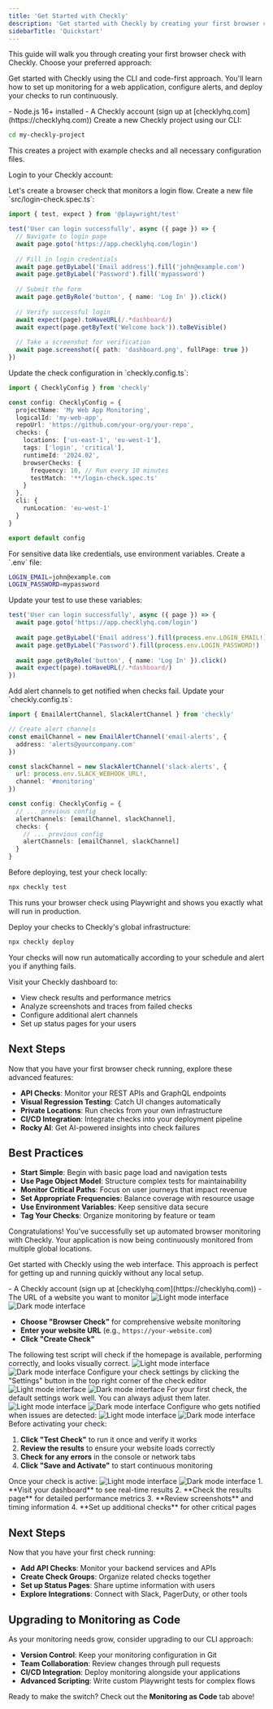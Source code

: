 ```yaml
---
title: 'Get Started with Checkly'
description: 'Get started with Checkly by creating your first browser check'
sidebarTitle: 'Quickstart'
---
```



This guide will walk you through creating your first browser check with Checkly. Choose your preferred approach:

<Tabs>
<Tab title="Starting with Code">

Get started with Checkly using the CLI and code-first approach. You'll learn how to set up monitoring for a web application, configure alerts, and deploy your checks to run continuously.

  <Accordion title="Prerequisites">
  - Node.js 16+ installed
  - A Checkly account (sign up at [checklyhq.com](https://checklyhq.com))
  </Accordion>

  <Steps>
  <Step title="Install and Setup">
  Create a new Checkly project using our CLI:

  <CliProjectInit/>

  ```bash Terminal
  cd my-checkly-project
  ```

  This creates a project with example checks and all necessary configuration files.

  Login to your Checkly account:

  <CliAuth/>
  </Step>

  <Step title="Create Your First Browser Check">
  Let's create a browser check that monitors a login flow. Create a new file `src/login-check.spec.ts`:

  ```typescript
  import { test, expect } from '@playwright/test'

  test('User can login successfully', async ({ page }) => {
    // Navigate to login page
    await page.goto('https://app.checklyhq.com/login')
    
    // Fill in login credentials
    await page.getByLabel('Email address').fill('john@example.com')
    await page.getByLabel('Password').fill('mypassword')
    
    // Submit the form
    await page.getByRole('button', { name: 'Log In' }).click()
    
    // Verify successful login
    await expect(page).toHaveURL(/.*dashboard/)
    await expect(page.getByText('Welcome back')).toBeVisible()
    
    // Take a screenshot for verification
    await page.screenshot({ path: 'dashboard.png', fullPage: true })
  })
  ```
  </Step>

  <Step title="Configure Your Check">
  Update the check configuration in `checkly.config.ts`:

  ```typescript
  import { ChecklyConfig } from 'checkly'

  const config: ChecklyConfig = {
    projectName: 'My Web App Monitoring',
    logicalId: 'my-web-app',
    repoUrl: 'https://github.com/your-org/your-repo',
    checks: {
      locations: ['us-east-1', 'eu-west-1'],
      tags: ['login', 'critical'],
      runtimeId: '2024.02',
      browserChecks: {
        frequency: 10, // Run every 10 minutes
        testMatch: '**/login-check.spec.ts'
      }
    },
    cli: {
      runLocation: 'eu-west-1'
    }
  }

  export default config
  ```
  </Step>

  <Step title="Add Environment Variables">
  For sensitive data like credentials, use environment variables. Create a `.env` file:

  ```bash
  LOGIN_EMAIL=john@example.com
  LOGIN_PASSWORD=mypassword
  ```

  Update your test to use these variables:

  ```typescript
  test('User can login successfully', async ({ page }) => {
    await page.goto('https://app.checklyhq.com/login')
    
    await page.getByLabel('Email address').fill(process.env.LOGIN_EMAIL!)
    await page.getByLabel('Password').fill(process.env.LOGIN_PASSWORD!)
    
    await page.getByRole('button', { name: 'Log In' }).click()
    await expect(page).toHaveURL(/.*dashboard/)
  })
  ```
  </Step>

  <Step title="Configure Alerts">
  Add alert channels to get notified when checks fail. Update your `checkly.config.ts`:

  ```typescript
  import { EmailAlertChannel, SlackAlertChannel } from 'checkly'

  // Create alert channels
  const emailChannel = new EmailAlertChannel('email-alerts', {
    address: 'alerts@yourcompany.com'
  })

  const slackChannel = new SlackAlertChannel('slack-alerts', {
    url: process.env.SLACK_WEBHOOK_URL!,
    channel: '#monitoring'
  })

  const config: ChecklyConfig = {
    // ... previous config
    alertChannels: [emailChannel, slackChannel],
    checks: {
      // ... previous config
      alertChannels: [emailChannel, slackChannel]
    }
  }
  ```
  </Step>

  <Step title="Test Locally">
  Before deploying, test your check locally:

  ```bash Terminal
  npx checkly test
  ```

  This runs your browser check using Playwright and shows you exactly what will run in production.
  </Step>

  <Step title="Deploy Your Checks">
  Deploy your checks to Checkly's global infrastructure:

  ```bash Terminal
  npx checkly deploy
  ```

  Your checks will now run automatically according to your schedule and alert you if anything fails.
  </Step>

  <Step title="Monitor and Iterate">
  Visit your Checkly dashboard to:

  - View check results and performance metrics
  - Analyze screenshots and traces from failed checks
  - Configure additional alert channels
  - Set up status pages for your users
  </Step>
  </Steps>

  ## Next Steps

  Now that you have your first browser check running, explore these advanced features:

  - **API Checks**: Monitor your REST APIs and GraphQL endpoints
  - **Visual Regression Testing**: Catch UI changes automatically
  - **Private Locations**: Run checks from your own infrastructure
  - **CI/CD Integration**: Integrate checks into your deployment pipeline
  - **Rocky AI**: Get AI-powered insights into check failures

  ## Best Practices

  - **Start Simple**: Begin with basic page load and navigation tests
  - **Use Page Object Model**: Structure complex tests for maintainability
  - **Monitor Critical Paths**: Focus on user journeys that impact revenue
  - **Set Appropriate Frequencies**: Balance coverage with resource usage
  - **Use Environment Variables**: Keep sensitive data secure
  - **Tag Your Checks**: Organize monitoring by feature or team

  Congratulations! You've successfully set up automated browser monitoring with Checkly. Your application is now being continuously monitored from multiple global locations.

</Tab>
<Tab title="Starting in the UI">

Get started with Checkly using the web interface. This approach is perfect for getting up and running quickly without any local setup.

<Accordion title="Prerequisites">
- A Checkly account (sign up at [checklyhq.com](https://checklyhq.com))
- The URL of a website you want to monitor
</Accordion>




<Steps>
  <Step title="Create a Browser Check">
    <Frame>
      <img 
        className="block dark:hidden" 
        src="/images/next/quickstart-welcome-light.png" 
        alt="Light mode interface"
      />
      <img 
        className="hidden dark:block" 
        src="/images/next/quickstart-welcome-dark.png" 
        alt="Dark mode interface"
      />
    </Frame>

  -  **Choose "Browser Check"** for comprehensive website monitoring
  -  **Enter your website URL** (e.g., `https://your-website.com`)
  -  **Click "Create Check"** 
  </Step>

<Step title="Edit Your Test Script">
The following test script will check if the homepage is available, performing correctly, and looks visually correct.
<Frame>
<img 
  className="block dark:hidden" 
  src="/images/next/quickstart-test-light.png" 
  alt="Light mode interface"
/>
<img 
  className="hidden dark:block" 
  src="/images/next/quickstart-test-dark.png" 
  alt="Dark mode interface"
/>
</Frame>

</Step>

<Step title="Configure Check Settings">
Configure your check settings by clicking the "Settings" button in the top right corner of the check editor
<Frame>
<img 
  className="block dark:hidden" 
  src="/images/next/quickstart-settings-light.png" 
  alt="Light mode interface"
/>
<img 
  className="hidden dark:block" 
  src="/images/next/quickstart-settings-dark.png" 
  alt="Dark mode interface"
/>
</Frame>
<Note>
For your first check, the default settings work well. You can always adjust them later.
</Note>
</Step>

<Step title="Choose Scheduling Frequency and Locations">
<Frame>
<img 
  className="block dark:hidden" 
  src="/images/next/quickstart-schedule-light.png" 
  alt="Light mode interface"
/>
<img 
  className="hidden dark:block" 
  src="/images/next/quickstart-schedule-dark.png" 
  alt="Dark mode interface"
/>
</Frame>
</Step>

<Step title="Set Up Alerts">
Configure who gets notified when issues are detected:

<Frame>
<img 
  className="block dark:hidden" 
  src="/images/next/quickstart-alerts-light.png" 
  alt="Light mode interface"
/>
<img 
  className="hidden dark:block" 
  src="/images/next/quickstart-alerts-dark.png" 
  alt="Dark mode interface"
/>
</Frame>

</Step>

<Step title="Test and Save">
Before activating your check:

1. **Click "Test Check"** to run it once and verify it works
2. **Review the results** to ensure your website loads correctly
3. **Check for any errors** in the console or network tabs
4. **Click "Save and Activate"** to start continuous monitoring
</Step>

<Step title="View Results">
Once your check is active:

<Frame>
<img 
  className="block dark:hidden" 
  src="/images/next/quickstart-reporting-light.png" 
  alt="Light mode interface"
/>
<img 
  className="hidden dark:block" 
  src="/images/next/quickstart-reporting-dark.png" 
  alt="Dark mode interface"
/>
</Frame>
1. **Visit your dashboard** to see real-time results
2. **Check the results page** for detailed performance metrics
3. **Review screenshots** and timing information
4. **Set up additional checks** for other critical pages
</Step>
</Steps>

## Next Steps

Now that you have your first check running:

- **Add API Checks**: Monitor your backend services and APIs
- **Create Check Groups**: Organize related checks together
- **Set up Status Pages**: Share uptime information with users
- **Explore Integrations**: Connect with Slack, PagerDuty, or other tools

## Upgrading to Monitoring as Code

As your monitoring needs grow, consider upgrading to our CLI approach:

- **Version Control**: Keep your monitoring configuration in Git
- **Team Collaboration**: Review changes through pull requests  
- **CI/CD Integration**: Deploy monitoring alongside your applications
- **Advanced Scripting**: Write custom Playwright tests for complex flows

Ready to make the switch? Check out the **Monitoring as Code** tab above!

</Tab>
</Tabs>






